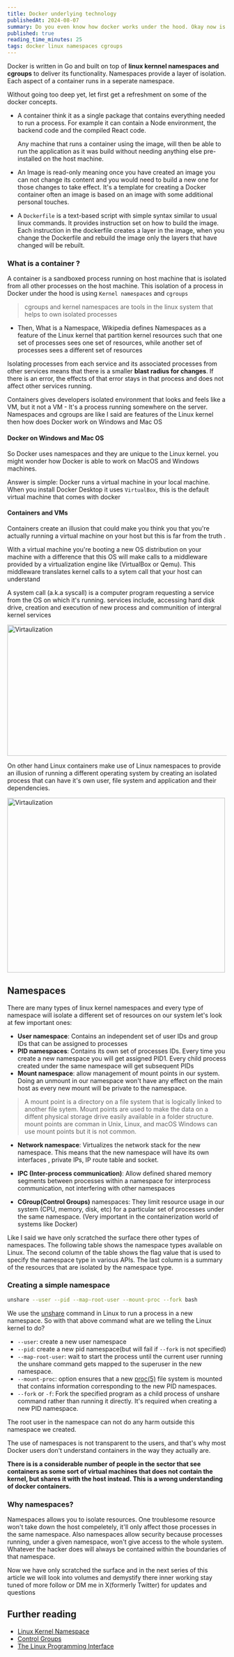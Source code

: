 ```yaml
---
title: Docker underlying technology
publishedAt: 2024-08-07
summary: Do you even know how docker works under the hood. Okay now is the right time to know it
published: true
reading_time_minutes: 25
tags: docker linux namespaces cgroups
---
```


Docker is written in Go and built on top of **linux kernnel namespaces and cgroups**
to deliver its functionality. Namespaces provide a layer of isolation. Each aspect of a container
runs in a seperate namespace.

Without going too deep yet, let first get a refreshment on some of the docker concepts.

- A container think it as a single package that contains everything needed to run a process. For example it can contain
  a Node environment, the backend code and the compiled React code.

  Any machine that runs a container using the image, will then be able to run
  the application as it was build without needing anything else pre-installed on the
  host machine.

- An Image is read-only meaning once you have created an image you can not change its content and you would need to build a new one for
  those changes to take effect. It's a template for creating a Docker container often an image is based on an image with some additional personal touches.

- A `Dockerfile` is a text-based script with simple syntax similar to usual linux commands. It provides instruction
  set on how to build the image. Each instruction in the dockerfile creates a layer in the image, when you change the Dockerfile
  and rebuild the image only the layers that have changed will be rebuilt.

### What is a container ?

A container is a sandboxed process running on host machine that is isolated from all other processes on the host machine.
This isolation of a process in Docker under the hood is using `Kernel namespaces` and `cgroups`

> cgroups and kernel namespaces are tools in the linux system that helps to own isolated processes

- Then, What is a Namespace, Wikipedia defines Namespaces as a feature of the Linux kernel that partition kernel resources such that one set of processes
  sees one set of resources, while another set of processes sees a different set of resources

Isolating processes from each service and its associated processes from other services means that there is a smaller **blast radius for changes**. If there is
an error, the effects of that error stays in that process and does not affect other services running.

Containers gives developers isolated environment that looks and feels like a VM, but it not a VM - It's a process running somewhere on the server.
Namespaces and cgroups are like I said are features of the Linux kernel then how does Docker work on Windows and Mac OS

#### Docker on Windows and Mac OS

So Docker uses namespaces and they are unique to the Linux kernel. you might wonder how Docker is able to work on MacOS and Windows machines.

Answer is simple: Docker runs a virtual machine in your local machine. When you install Docker Desktop it uses `VirtualBox`, this is the default virtual machine that comes with docker

#### Containers and VMs

Containers create an illusion that could make you think you that you're actually running a virtual machine on your host but this is far from the truth
.

With a virtual machine you're booting a new OS distribution on your machine with a difference that this OS will make calls to a middleware provided by a virtualization engine like (VirtualBox or Qemu).
This middleware translates kernel calls to a sytem call that your host can understand

<Callout emoji="🧐">
  A system call (a.k.a syscall) is a computer program requesting a service from
  the OS on which it's running. services include, accessing hard disk drive,
  creation and execution of new process and communition of intergral kernel
  services
</Callout>

<Image
  src="/images/virtualization.png"
  alt="Virtaulization"
  width="700"
  height="300"
  className="sm:w-[600px] w-full h-[300px]"
/>

On other hand Linux containers make use of Linux namespaces to provide an illusion of running a different operating system by creating an isolated process that can have it's own user, file system and application and their dependencies.

<Image
  src="/images/linux-namespaces.png"
  alt="Virtaulization"
  width="500"
  height="400"
  className="sm:w-[600px] w-full h-[500px]"
/>

## Namespaces

There are many types of linux kernel namespaces and every type of namespace will isolate a different set of resources on our system let's look at few important ones:

- **User namespace**: Contains an independent set of user IDs and group IDs that can be assigned to processes
- **PID namespaces**: Contains its own set of processes IDs. Every time you create a new namespace you will get assigned PID1. Every child process created under the same namespace will get subsequent PIDs
- **Mount namespace**: allow management of mount points in our system. Doing an unmount in our namespace won't have
  any effect on the main host as every new mount will be private to the namespace.

> A mount point is a directory on a file system that is logically linked to another file sytem. Mount points are used to make the data on a diffent physical storage drive easily available in a folder structure.
> mount points are comman in Unix, Linux, and macOS Windows can use mount points but it is not common.

- **Network namespace**: Virtualizes the network stack for the new namespace. This means that the new namespace will have its own interfaces , private IPs, IP route table and socket.
- **IPC (Inter-process communication)**: Allow defined shared memory segments between processes within a namespace
  for interprocess communication, not interfering with other namespaces

- **CGroup(Control Groups)** namespaces: They limit resource usage in our system (CPU, memory, disk, etc) for a particular set of processes under the same namespace. (Very important in the containerization world of systems like Docker)

Like I said we have only scratched the surface there other types of namespaces. The following table shows the namespace types available on Linux.
The second column of the table shows the flag value that is used to specify the namespace type in various APIs. The last column is a summary of the resources that are
isolated by the namespace type.

<Table
  data={{
    headers: ["Name", "Flag", "Isolates"],
    rows: [
      // row 1
      ["Cgroup", "CLONE_NEWCGROUP", "Cgroup root directory"],
      // row 2
      ["IPC", "CLONE_NEWIPC", "System V IPC, POSIX message queues"],
      // row 3
      ["Network", "CLONE_NEWNET", "Network devices, stacks, ports, etc"],
      // row 4
      ["Mount", "CLONE_NEWNS", "Mount points"],
      // row 5
      ["PID", "CLONE_NEWPID", "Process IDs"],
      // row 6
      ["Time", "CLONE_NEWTIME", "Boot and monotonic clocks"],
      // row 7
      ["User", "CLONE_NEWUSER", "User and group IDs"],
      // row 8
      ["UTS", "CLONE_NEWUTS", "Hostname and NIS domain name"],
    ],
  }}
/>

### Creating a simple namespace

```bash
unshare --user --pid --map-root-user --mount-proc --fork bash
```

We use the [unshare](https://man7.org/linux/man-pages/man1/unshare.1.html) command in Linux to run a process in a new namespace. So with that above command what are we telling the Linux kernel to do?

- `--user`: create a new user namespace
- `--pid`: create a new pid namespace(but will fail if `--fork` is not specified)
- `--map-root-user`: wait to start the process until the current user running the unshare command gets mapped to the superuser in the new namespace.
- `--mount-proc`: option ensures that a new [proc(5)](https://man7.org/linux/man-pages/man5/proc.5.html) file system is mounted that contains information corresponding to the new PID namespaces.
- `--fork` or `-f`: Fork the specified program as a child process of unshare command rather than running it directly. It's required when creating a new PID namespace.

The root user in the namespace can not do any harm outside this namespace we created.

The use of namespaces is not transparent to the users, and that's why most Docker users don't understand containers in the way they actually are.

**There is is a considerable number of people in the sector that see containers as some sort of virtual machines that does not contain the kernel, but shares it with the host instead. This is a wrong understanding of docker containers.**

### Why namespaces?

Namespaces allows you to isolate resources. One troublesome resource won't take down the host compeletely, it'll only affect those processes in the same namespace. Also namespaces allow security because processes running, under a given namespace, won't give access to the whole system. Whatever the hacker does will always be contained within the boundaries of that namespace.

Now we have only scratched the surface and in the next series of this article we will look into volumes and demystify there inner working stay tuned of more follow or DM me in X(formerly Twitter) for updates and questions

## Further reading

- [Linux Kernel Namespace](https://man7.org/linux/man-pages/man7/namespaces.7.html)
- [Control Groups](https://man7.org/linux/man-pages/man7/cgroups.7.html)
- [The Linux Programming Interface](https://man7.org/tlpi/)
